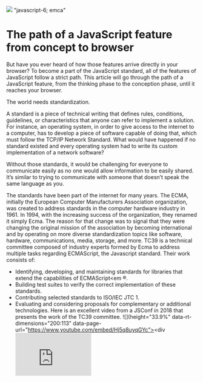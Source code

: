 ![](https://uploads-ssl.webflow.com/6143afec68f555387049efb3/630638b1a7ad23587babc478_emca_e2bd8ab6534aefb56d5f144eb012901a_2000.png)
"javascript-6; emca"
# The path of a JavaScript feature from concept to browser
> 

But have you ever heard of how those features arrive directly in your browser?
To become a part of the JavaScript standard, all of the features of JavaScript follow a strict path.
This article will go through the path of a JavaScript feature, from the thinking phase to the conception phase, until it reaches your browser.

The world needs standardization.

A standard is a piece of technical writing that defines rules, conditions, guidelines, or characteristics that anyone can refer to implement a solution.
For instance, an operating system, in order to give access to the internet to a computer, has to develop a piece of software capable of doing that, which must follow the TCP/IP Network Standard.
What would have happened if no standard existed and every operating system had to write its custom implementation of a network software?

Without those standards, it would be challenging for everyone to communicate easily as no one would allow information to be easily shared. It’s similar to trying to communicate with someone that doesn’t speak the same language as you.

The standards have been part of the internet for many years. The ECMA, initially the European Computer Manufacturers Association organization, was created to address standards in the computer hardware industry in 1961.
In 1994, with the increasing success of the organization, they renamed it simply Ecma. The reason for that change was to signal that they were changing the original mission of the association by becoming international and by operating on more diverse standardization topics like software, hardware, communications, media, storage, and more.
TC39 is a technical committee composed of industry experts formed by Ecma to address multiple tasks regarding ECMAScript, the Javascript standard. Their work consists of:
- Identifying, developing, and maintaining standards for libraries that extend the capabilities of ECMAScript<em ®</em>.
- Building test suites to verify the correct implementation of these standards.
- Contributing selected standards to ISO/IEC JTC 1.
- Evaluating and considering proposals for complementary or additional technologies.
Here is an excellent video from a JSConf in 2018 that presents the work of the TC39 committee.
![](height="33.9%" data-rt-dimensions="200:113" data-page-url="https://www.youtube.com/embed/Hj5q8uyqGYc"><div <iframe width="200" height="113" src="https://www.youtube.com/embed/Hj5q8uyqGYc?feature=oembed" frameborder="0" allow="accelerometer; autoplay; clipboard-write; encrypted-media; gyroscope; picture-in-picture" allowfullscreen="" title="TC39 Panel - JSConf EU 2018"></ifr)

An Ecma technical committee is organized so that a feature passes 5 different stages (stages 0, 1, 2, 3 and 4) before going live in the standard.
![](43afec68f555387049efb3/630638b3a7ad23b82dabc4fb_image5_a65e3e56e1caeed53fed15ab16d48284_800.png" id="" width="auto" height="auto" loading="au)

This chapter will discuss each stage, its objectives, and the work required.
The first stage is open to everyone, and there are no entrance criteria, so anyone can submit a discussion, idea, or proposal for a change or addition.

This stage is considered a “straw person” stage; a straw person is a philosophic term used when the weakest version of an argument is attacked while stronger ones are ignored.
In order to make the process smoother, some work is required to create a feature request.You should document the problem and sketch a solution with other community members, including TC39 members.

Your role is to convince a TC39 champion— a TC39 core member— to agree that the feature you propose is helpful enough to add it to the standard.

Once you have convinced a TC39 champion, that person will present the proposal at a TC39 meeting that occurs six times a year to determine whether to move the proposal to the next stage or not.

You can find the agenda of the TC39 meeting <a href="https://github.com/tc39/agendas/" target="_blank" here</a>.
Here is also an example of what a TC39 stage 0 proposal should look like:

- <a href="https://github.com/tc39/template-for-proposals" target="_blank" >https://github.com/tc39/template-for-proposals</a>

In one stage 0 proposal, a developer asked to enhance the trim method already implemented in ECMAScript so that she could pass a string parameter to trim instead of just trimming whitespaces:
![](43afec68f555387049efb3/630638b2a7ad23e345abc4d3_codeblock1_34d5b9cd4dfcd82b36cdbeb1aa8f5164_800.png" id="" width="auto" height="auto" loading="au)

For example, the proposal above is already implemented in a famous library named <a href="https://lodash.com/docs/4.17.15#trim" target="_blank" Lodash</a>.
Developers would like to add their various proposals to the standard to eliminate the need to download and install a dependency and to continuously improve the ECMAScript standard.
Stage 1 and beyond are considered the “maturity” stages, where the TC39 team will challenge and harden the proposal.
Step 1 proposals represent problems for which the committee wishes to explore solutions.

These proposals have multiple purposes:
- Describing the shape of a solution
- Identifying potential challenges

For the proposal to enter Stage 1, multiple criteria have to be provided by the proposal, including (but not limited to):
- Prose outlining the problem or need and the general shape of a solution
- Illustrative examples of usage

While each stage is an opportunity to challenge the proposal, the committee can, at any given time during the process, downgrade the proposal to an earlier stage if a blocking point is raised that should have been spotted earlier.
At each stage, the committee must reach a consensus to move forward. Once consensus is achieved, the committee can give the TC champion permission to move forward.

Stage 2 aims to precisely describe the syntax and semantics using formal spec language.
It also marks a significant milestone, as passing from stage 1 to stage 2 means a lot for the future of the proposal. As the official stage 2 documentation says: “The committee expects the feature to be developed and eventually included in the standard.”

Hence, passing stage 2 almost always means that the committee will include the proposal in the standard if no insurmountable issues are encountered, but there is still work to accomplish.

For the feature to enter stage 2, an initial spec text should be given in addition to all of the requirements to enter stage 1.

In stage 2, the committee also chooses reviewers for acceptance. The reviewers must give their approval before a proposal enters stage 3, and all TC39 participants should approve the design of proposals they care about before stage 3.

If a proposal passes stage 3, it indicates that further refinement will require feedback from implementations and users.

To pass this stage, the committee expects a complete spec text that has been reviewed and signed by the designated reviewers and all ECMAScript editors.

You must also write a conformance test suite that is an ECMAScript standard to ensure that the proposal is technically safe to implement. These test requirements are here: <a href="https://github.com/tc39/test262/" target="_blank" https://github.com/tc39/test262/</a>.

Here is what a test could look like:
![](43afec68f555387049efb3/630638b2a7ad234f44abc4f0_code3_16766b3346025abcfd8f531fcad58874_800.png" id="" width="auto" height="auto" loading="au)

Passing this stage means the solution is complete, and no further work is possible without implementation experience, significant usage, and external feedback.
When a consensus is reached at this stage, the solution is complete.
The last step of a long journey, stage 4, indicates that the addition is ready for inclusion in the formal ECMAScript standard.

This means that few acceptance tests for mainline usage have been written, but two implementations of the feature have also been developed, and they should pass the acceptance tests. Finally, a pull request has been sent to <a href="https://github.com/tc39/ecma262" target="_blank" tc39/ecma262</a> with the integrated spec text, and all ECMAScript members have approved the pull request.

The proposal will be included in the soonest practical standard revision when all the checks above are satisfied.

Once the proposal has been approved and merged into the official standard, other actors in the JavaScript world can safely implement the proposal into their implementation without expecting rework and hence make the feature available to other developers.

For example, V8, the most used JavaScript core engine that backs Chromium and Node.js, will adopt the proposal safely to distribute it to everyone without dependencies.
We saw that for a feature to be usable, the main actors of the field like V8, SpiderMonkey, or others must implement the feature once merged into the ECMAScript standard.

Most of the features introduced into ECMAScript have been developed with Babel, a JavaScript compiler that lets us power up the language semantics without waiting for the standard to validate a feature.

Babel allows any developer to enhance their JavaScript workflow by adding features to the language that are not yet available natively.

For instance, the bind function syntax proposal stage-0 is available as a Babel plugin if we want to use the feature immediately, without waiting for the proposal to be validated to the standard.
- <a href="https://babeljs.io/docs/en/babel-plugin-proposal-function-bind" target="_blank"> https://babeljs.io/docs/en/babel-plugin-proposal-function-bind</a>
![](43afec68f555387049efb3/630638b2a7ad234a46abc4eb_code4_ec8677712660eeca2c7c7339fd74fd8b_800.png" id="" width="auto" height="auto" loading="au)

When Babel was developed, it was a significant change for all developers as it changed the ecosystem around JavaScript.
Standards are the building block of the internet world we live in. They are essential to tech as they permit us not to reinvent the wheel each time; developers rely on standards to build other pieces of technology on top.
I think this quote from Isaac Newton illustrates the situation here well.

Without noticing it, in our daily life, we rely on the <strong Internet Standard</strong> that rules worldwide communications.

Standardization is helping the world to maximize compatibility, interoperability, safety, repeatability, and quality.
- <a href="https://tc39.es/process-document/" target="_blank" >https://tc39.es/process-document/</a>
- <a href="https://github.com/tc39/how-we-work/blob/HEAD/matrix-guide.md" target="_blank"> https://github.com/tc39/how-we-work/blob/HEAD/matrix-guide.md</a>
- <a href="https://es.discourse.group/" target="_blank" >https://es.discourse.group/</a>
- <a href="https://github.com/tc39/proposals/" target="_blank" >https://github.com/tc39/proposals/</a>
- <a href="https://github.com/tc39/agendas/blob/main/2022/07.md" target="_blank" >https://github.com/tc39/agendas/blob/main/2022/07.md</a>
- <a href="http://www.sis.pitt.edu/mbsclass/standards/viar/TCP-IP.html#:~:text=The" target="_blank"> http://www.sis.pitt.edu/mbsclass/standards/viar/TCP-IP.html#:~:text </a>The protocols in the TCP, by the Network Information Center.

